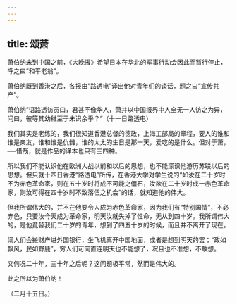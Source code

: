 ```yaml
---
---
---
```

title: 颂萧
---



萧伯纳未到中国之前，《大晚报》希望日本在华北的军事行动会因此而暂行停止，呼之曰“和平老翁”。

萧伯纳既到香港之后，各报由“路透电”译出他对青年们的谈话，题之曰“宣传共产”。

萧伯纳“语路透访员曰，君甚不像华人，萧并以中国报界中人全无一人访之为异，问曰，彼等其幼稚至于未识余乎？”（十一日路透电）

我们其实是老练的，我们很知道香港总督的德政，上海工部局的章程，要人的谁和谁是亲友，谁和谁是仇雠，谁的太太的生日是那一天，爱吃的是什么。但对于萧，──惜哉，就是作品的译本也只有三四种。

所以我们不能认识他在欧洲大战以前和以后的思想，也不能深识他游历苏联以后的思想。但只就十四日香港“路透电”所传，在香港大学对学生说的“如汝在二十岁时不为赤色革命家，则在五十岁时将成不可能之僵石，汝欲在二十岁时成一赤色革命家，则汝可得在四十岁时不致落伍之机会”的话，就知道他的伟大。

但我所谓伟大的，并不在他要令人成为赤色革命家，因为我们有“特别国情”，不必赤色，只要汝今天成为革命家，明天汝就失掉了性命，无从到四十岁。我所谓伟大的，是他竟替我们二十岁的青年，想到了四五十岁的时候，而且并不离开了现在。

阔人们会搬财产进外国银行，坐飞机离开中国地面，或者是想到明天的罢；“政如飘风，民如野鹿”，穷人们可简直连明天也不能想了，况且也不准想，不敢想。

又何况二十年，三十年之后呢？这问题极平常，然而是伟大的。

此之所以为萧伯纳！

（二月十五日。）